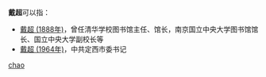 '''戴超'''可以指：
* [[戴超_(1888年)|戴超 (1888年)]]，曾任清华学校图书馆主任、馆长，南京国立中央大学图书馆馆长、国立中央大学副校长等
* [[戴超_(1964年)|戴超 (1964年)]]，中共定西市委书记

{{disambig}}

[[Category:二字戴姓人名消歧义|chao]]